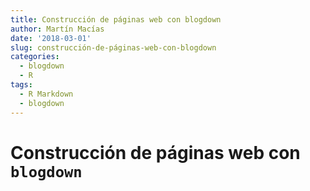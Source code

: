 ```yaml
---
title: Construcción de páginas web con blogdown
author: Martín Macías
date: '2018-03-01'
slug: construcción-de-páginas-web-con-blogdown
categories:
  - blogdown
  - R
tags:
  - R Markdown
  - blogdown
---
```


# Construcción de páginas web con `blogdown`